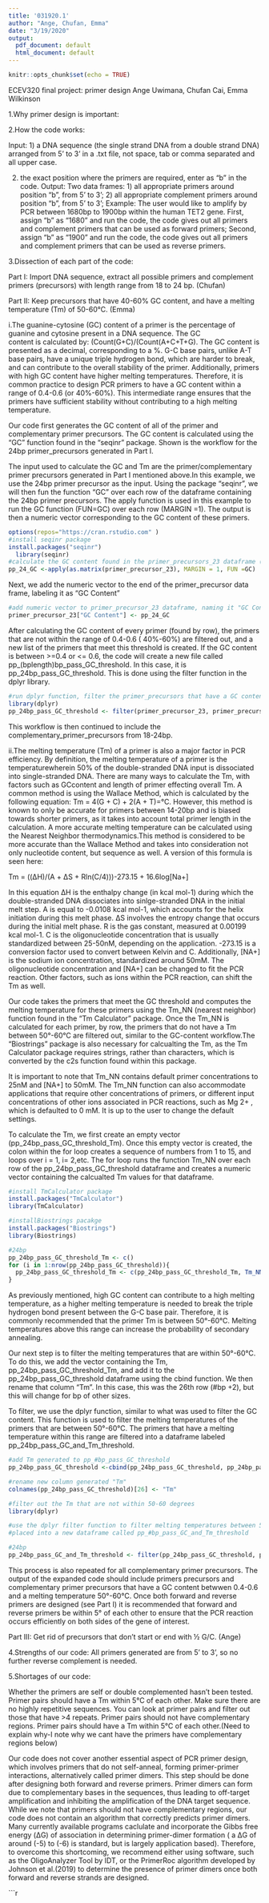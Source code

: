```yaml
---
title: '031920.1'
author: "Ange, Chufan, Emma"
date: "3/19/2020"
output:
  pdf_document: default
  html_document: default
---
```


```r
knitr::opts_chunk$set(echo = TRUE)
```

ECEV320 final project: primer design
Ange Uwimana, Chufan Cai, Emma Wilkinson

1.Why primer design is important:

2.How the code works:

Input: 
1) a DNA sequence (the single strand DNA from a double strand DNA) arranged from 5’ to 3’ in a .txt file, not space, tab or comma separated and all upper case. 

2) the exact position where the primers are required, enter as “b” in the code.
Output:
Two data frames: 1) all appropriate primers around position “b”, from 5’ to 3’; 2) all appropriate complement primers around position “b”, from 5’ to 3’;
  Example:
    The user would like to amplify by PCR between 1680bp to 1900bp within the human TET2 gene. First, assign “b” as “1680” and run the code, the code gives out all primers and complement primers that can be used as forward primers; Second, assign “b” as “1900” and run the code, the code gives out all primers and complement primers that can be used as reverse primers. 

3.Dissection of each part of the code:

Part I: Import DNA sequence, extract all possible primers and complement primers (precursors) with length range from 18 to 24 bp. (Chufan)

Part II: Keep precursors that have 40-60% GC content, and have a melting temperature (Tm) of 50-60°C. (Emma) 

i.The guanine-cytosine (GC) content of a primer is the percentage of guanine and cytosine present in a DNA sequence. The GC            
content is calculated by: (Count(G+C)/(Count(A+C+T+G). The GC content is presented as a decimal, corresponding to a %. G-C base pairs, 
unlike A-T base pairs, have a unique triple hydrogen bond, which are harder to break, and can contribute to the overall stability of the primer. 
Additionally, primers with high GC content have higher melting temperatures. Therefore, it is common practice to design PCR primers to have a GC 
content within a range of 0.4-0.6 (or 40%-60%). This intermediate range ensures that the primers have sufficient stability without contributing 
to a high melting temperature. 
  
Our code first generates the GC content of all of the primer and complementary primer precursors. The GC content is calculated using the “GC” 
function found in the “seqinr” package. Shown is the workflow for the 24bp primer_precursors generated in Part I.

The input used to calculate the GC and Tm are the primer/complementary primer precursors generated in Part I mentioned above.In this example, we use the 24bp primer precursor as the input. Using the package "seqinr", we will then fun the function "GC" over each row of the dataframe containing the 24bp primer precursors. The apply function is used in this example to run the GC function (FUN=GC) over each row (MARGIN =1). The output is then a numeric vector corresponding to the GC content of these primers. 

```r
options(repos="https://cran.rstudio.com" )
#install seqinr package
install.packages("seqinr")
  library(seqinr)
#calculate the GC content found in the primer_precursors_23 dataframe (which corresponds to the 24bp primers) and create a new vector containing those values using the apply function
pp_24_GC <-apply(as.matrix(primer_precursor_23), MARGIN = 1, FUN =GC)
```

Next, we add the numeric vector to the end of the primer_precursor data frame, labeling it as "GC Content"
```r
#add numeric vector to primer_precursor_23 dataframe, naming it "GC Content"
primer_precursor_23["GC Content"] <- pp_24_GC
```

After calculating the GC content of every primer (found by row), the primers that are not within the range of 0.4-0.6 ( 40%-60%) are filtered out, and a new list of the primers that meet this threshold is created. If the GC content is between >=0.4 or <= 0.6, the code will create a new file called pp_(bplength)bp_pass_GC_threshold. In this case, it is pp_24bp_pass_GC_threshold. This is done using the filter function in the dplyr library.

```r
#run dplyr function, filter the primer_precursors that have a GC content betwen 0.4-0.6
library(dplyr)
pp_24bp_pass_GC_threshold <- filter(primer_precursor_23, primer_precursor_23$`GC Content` >= 0.4, primer_precursor_23$`GC Content`<= 0.6)
```

This workflow is then continued to include the complementary_primer_precursors from 18-24bp.
   
   
ii.The melting temperature (Tm) of a primer is also a major factor in PCR efficiency. By definition, the melting temperature of a primer is the temperaturewherein 50% of the double-stranded DNA input is dissociated into single-stranded DNA. There are many ways to calculate the Tm, with factors such as GCcontent and length of primer effecting overall Tm. A common method is using the Wallace Method, which is calculated by the following equation: Tm = 4(G + C) + 2(A + T)=°C. However, this method is known to only be accurate for primers between 14-20bp and is biased towards shorter primers, as it takes into account total primer length in the calculation. A more accurate melting temperature can be calculated using the Nearest Neighbor thermodynamics.This method is considered to be more accurate than the Wallace Method and takes into consideration not only nucleotide content, but sequence as well. A version of this formula is seen here: 

  Tm = ((ΔH)/(A + ΔS + Rln(C/4)))-273.15 + 16.6log[Na+]
    
  In this equation ΔH is the enthalpy change (in kcal mol-1) during which the double-stranded DNA dissociates into sinlge-stranded DNA in the initial melt step. A is equal to -0.0108 kcal mol-1, which accounts for the helix initiation during this melt phase. ΔS involves the entropy change that occurs during the initial melt phase. R is the gas constant, measured at 0.00199 kcal mol-1. C is the oligonucleotide concentration that is usually standardized between 25-50nM, depending on the application. -273.15 is a conversion factor used to convert between Kelvin and C. Additionally, [NA+] is the sodium ion concentration, standardized around 50mM. The oligonucleotide concentration and [NA+] can be changed to fit the PCR reaction. Other factors, such as ions within the PCR reaction, can shift the Tm as well.
  
  Our code takes the primers that meet the GC threshold and computes the melting temperature for these primers using the Tm_NN (nearest neighbor) function found in 
the “Tm Calculator” package. Once the Tm_NN is calculated for each primer, by row, the primers that do not have a Tm between 50°-60°C are filtered out, similar to the GC-content workflow.The "Biostrings" package is also necessary for calcualting the Tm, as the Tm Calculator package requires strings, rather than characters, which is converted by the c2s function found within this package.

  It is important to note that Tm_NN contains default primer concentrations to 25nM and [NA+] to 50mM. The Tm_NN function can also accommodate applications that require other concentrations of primers, or different input concentrations of other ions associated in PCR reactions, such as Mg 2+ , which is defaulted to 0 mM. It is up to the user to change the default settings. 
  
  To calculate the Tm, we first create an empty vector (pp_24bp_pass_GC_threshold_Tm). Once this empty vector is created, the colon within the for loop  creates a sequence of numbers from 1 to 15, and loops over i = 1, i= 2,etc. The for loop runs the function Tm_NN over each row of the  pp_24bp_pass_GC_threshold dataframe and creates a numeric vector containing the calcualted Tm values for that dataframe. 
```r
#install TmCalculator package
install.packages("TmCalculator")
library(TmCalculator)

#installBiostrings pacakge
install.packages("Biostrings")
library(Biostrings)

#24bp
pp_24bp_pass_GC_threshold_Tm <- c()
for (i in 1:nrow(pp_24bp_pass_GC_threshold)){
  pp_24bp_pass_GC_threshold_Tm <- c(pp_24bp_pass_GC_threshold_Tm, Tm_NN(as.matrix(c2s(pp_24bp_pass_GC_threshold[i,]))))
}
```

As previously mentioned, high GC content can contribute to a high melting temperature, as a higher melting temperature is needed to break the triple hydrogen bond present between the G-C base pair. Therefore, it is commonly recommended that the primer Tm is between 50°-60°C. Melting temperatures above this range can increase the probability of secondary annealing. 

Our next step is to filter the melting temperatures that are within 50°-60°C. To do this, we add the vector containing the Tm, pp_24bp_pass_GC_threshold_Tm, and add it to the pp_24bp_pass_GC_threshold dataframe using the cbind function. We then rename that column "Tm". In this case, this was the 26th row (#bp +2), but this will change for bp of other sizes.

To filter, we use the dplyr function, similar to what was used to filter the GC content. This function is used to filter the melting temperatures of the primers that are between 50°-60°C. The primers that have a melting temperature within this range are filtered into a dataframe labeled pp_24bp_pass_GC_and_Tm_threshold.
  
```r
#add Tm generated to pp_#bp_pass_GC_threshold
pp_24bp_pass_GC_threshold <-cbind(pp_24bp_pass_GC_threshold, pp_24bp_pass_GC_threshold_Tm)

#rename new column generated "Tm"
colnames(pp_24bp_pass_GC_threshold)[26] <- "Tm"

#filter out the Tm that are not within 50-60 degrees
library(dplyr)

#use the dplyr filter function to filter melting temperatures between 50-60 degrees.The primers that meet this criteria will be 
#placed into a new dataframe called pp_#bp_pass_GC_and_Tm_threshold

#24bp
pp_24bp_pass_GC_and_Tm_threshold <- filter(pp_24bp_pass_GC_threshold, pp_24bp_pass_GC_threshold$Tm >=50, pp_24bp_pass_GC_threshold$Tm <=60)
```

This process is also repeated for all complementary primer precursors. The output of the expanded code should include primers precursors and complementary primer precursors that have a GC content betwwen 0.4-0.6 and a melting temperature 50°-60°C. Once both forward and reverse primers are designed (see Part I) it is recommended that forward and reverse primers be within 5° of each other to ensure that the PCR reaction occurs efficiently on both sides of the gene of interest.

Part III: Get rid of precursors that don’t start or end with ½ G/C. (Ange) 

4.Strengths of our code:
All primers generated are from 5’ to 3’, so no further reverse complement is needed.

5.Shortages of our code:

  Whether the primers are self or double complemented hasn’t been tested. Primer pairs should have a Tm within 5°C of each other. Make sure there are no highly repetitive sequences. You can look at primer pairs and filter out those that have >4 repeats. 
Primer pairs should not have complementary regions. Primer pairs should have a Tm within 5°C of each other.(Need to explain why-I note why we cant have the primers have complementary regions below)

   Our code does not cover another essential aspect of PCR primer design, which involves primers that do not self-anneal, forming primer-primer interactions, alternatively called primer dimers. This step should
be done after designing both forward and reverse primers. Primer dimers can form due to complementary bases in the sequences, thus leading to off-target amplification and inhibiting the amplification of the 
DNA target sequence. While we note that primers should not have complementary regions, our code does not contain an algorithm that correctly predicts primer dimers. Many currently available programs caclulate
and incorporate the Gibbs free energy (ΔG) of association in determining primer-dimer formation ( a ΔG of around (-5) to (-6) is standard, but is largely application based). Therefore, to 
overcome this shortcoming, we recommend either using software, such as the OligoAnalyzer Tool by IDT, or the PrimerRoc algorithm developed by Johnson et al.(2019) to determine the presence of primer dimers
once both forward and reverse strands are designed.  


```r
